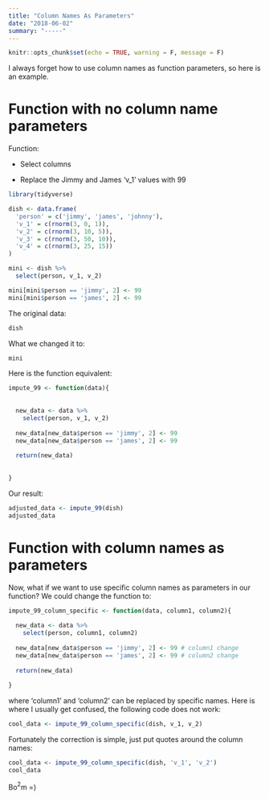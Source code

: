 ```yaml
---
title: "Column Names As Parameters"
date: "2018-06-02"
summary: "-----"
---
```


```r
knitr::opts_chunk$set(echo = TRUE, warning = F, message = F)
```

I always forget how to use column names as function parameters, so here is an example. 

# Function with no column name parameters

Function:

* Select columns

* Replace the Jimmy and James 'v_1' values with 99

```r

library(tidyverse)

dish <- data.frame(
  'person' = c('jimmy', 'james', 'johnny'),
  'v_1' = c(rnorm(3, 0, 1)),
  'v_2' = c(rnorm(3, 10, 5)),
  'v_3' = c(rnorm(3, 50, 10)),
  'v_4' = c(rnorm(3, 25, 15))
)

mini <- dish %>%
  select(person, v_1, v_2)

mini[mini$person == 'jimmy', 2] <- 99
mini[mini$person == 'james', 2] <- 99


```

The original data:

```r
dish
```

What we changed it to:

```r
mini
```

Here is the function equivalent:

```r

impute_99 <- function(data){
  
  
  new_data <- data %>%
    select(person, v_1, v_2)
  
  new_data[new_data$person == 'jimmy', 2] <- 99
  new_data[new_data$person == 'james', 2] <- 99
  
  return(new_data)
  
  
}

```

Our result:

```r

adjusted_data <- impute_99(dish)
adjusted_data

```

# Function with column names as parameters

Now, what if we want to use specific column names as parameters in our function? We could change the function to:

```r


impute_99_column_specific <- function(data, column1, column2){
  
  new_data <- data %>%
    select(person, column1, column2)
  
  new_data[new_data$person == 'jimmy', 2] <- 99 # column1 change
  new_data[new_data$person == 'james', 2] <- 99 # column2 change
  
  return(new_data)
  
}

```

where 'column1' and 'column2' can be replaced by specific names. Here is where I usually get confused, the following code does not work:

```r

cool_data <- impute_99_column_specific(dish, v_1, v_2)

```

Fortunately the correction is simple, just put quotes around the column names:

```r
cool_data <- impute_99_column_specific(dish, 'v_1', 'v_2')
cool_data


```

Bo$^2$m =)